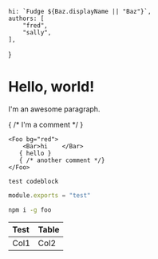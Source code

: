 
	hi: `Fudge ${Baz.displayName || "Baz"}`,
	authors: [
		"fred",
		"sally",
	],
}


# Hello,    world!

 I'm an awesome   paragraph.

{ /* I'm a comment */ }

	<Foo bg="red">
		<Bar>hi    </Bar>
       { hello }
       { /* another comment */}
	</Foo>

```
test codeblock
```

```js
module.exports = "test"
```

```sh
npm i -g foo
```

| Test  | Table   |
|    :---     | :----  |
|   Col1  | Col2    |

